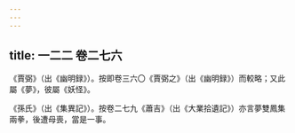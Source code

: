 ```yaml
---
---
---
```

title: 一二二 卷二七六
---




《賈弼》（出《幽明録》）。按即卷三六〇《賈弼之》（出《幽明録》）而較略；又此屬《夢》，彼屬《妖怪》。

《孫氏》（出《集異記》）。按卷二七九《蕭吉》（出《大業拾遺記》）亦言夢雙鳳集兩拳，後遭母喪，當是一事。